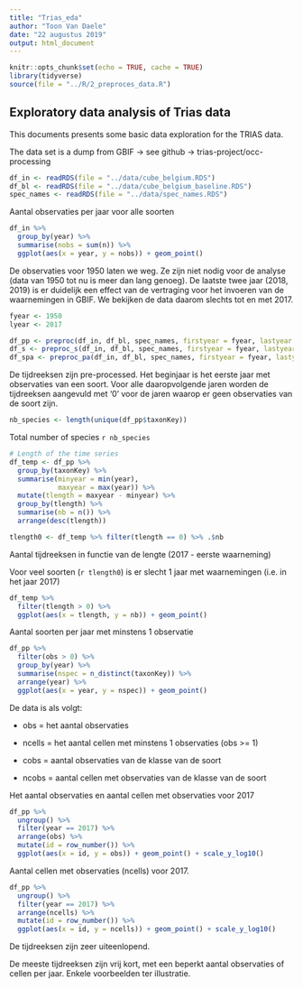 ```yaml
---
title: "Trias_eda"
author: "Toon Van Daele"
date: "22 augustus 2019"
output: html_document
---
```


```r
knitr::opts_chunk$set(echo = TRUE, cache = TRUE)
library(tidyverse)
source(file = "../R/2_preproces_data.R")
```

## Exploratory data analysis of Trias data

This documents presents some basic data exploration for the TRIAS data.

The data set is a dump from GBIF -> see github -> trias-project/occ-processing

```r
df_in <- readRDS(file = "../data/cube_belgium.RDS")
df_bl <- readRDS(file = "../data/cube_belgium_baseline.RDS")
spec_names <- readRDS(file = "../data/spec_names.RDS")
```

Aantal observaties per jaar voor alle soorten

```r
df_in %>%
  group_by(year) %>%
  summarise(nobs = sum(n)) %>%
  ggplot(aes(x = year, y = nobs)) + geom_point()
```

De observaties voor 1950 laten we weg. Ze zijn niet nodig voor de analyse (data van 1950 tot nu is meer dan lang genoeg).
De laatste twee jaar (2018, 2019) is er duidelijk een effect van de vertraging voor het invoeren van de waarnemingen in GBIF. We bekijken de data daarom slechts tot en met 2017.

```r
fyear <- 1950
lyear <- 2017

df_pp <- preproc(df_in, df_bl, spec_names, firstyear = fyear, lastyear = lyear)
df_s <- preproc_s(df_in, df_bl, spec_names, firstyear = fyear, lastyear = lyear)
df_spa <- preproc_pa(df_in, df_bl, spec_names, firstyear = fyear, lastyear = lyear)
```

De tijdreeksen zijn pre-processed.
Het beginjaar is het eerste jaar met observaties van een soort.
Voor alle daaropvolgende jaren worden de tijdreeksen aangevuld met '0' 
voor de jaren waarop er geen observaties van de soort zijn.

```r
nb_species <- length(unique(df_pp$taxonKey))
```

Total number of species `r nb_species`

```r
# Length of the time series 
df_temp <- df_pp %>%
  group_by(taxonKey) %>%
  summarise(minyear = min(year),
            maxyear = max(year)) %>%
  mutate(tlength = maxyear - minyear) %>%
  group_by(tlength) %>%
  summarise(nb = n()) %>%
  arrange(desc(tlength))

tlength0 <- df_temp %>% filter(tlength == 0) %>% .$nb
```

Aantal tijdreeksen in functie van de lengte (2017 - eerste waarneming)

Voor veel soorten (`r tlength0`) is er slecht 1 jaar met waarnemingen (i.e. in het jaar 2017)

```r
df_temp %>%
  filter(tlength > 0) %>%
  ggplot(aes(x = tlength, y = nb)) + geom_point()
```

Aantal soorten per jaar met minstens 1 observatie

```r
df_pp %>%
  filter(obs > 0) %>%
  group_by(year) %>%
  summarise(nspec = n_distinct(taxonKey)) %>%
  arrange(year) %>%
  ggplot(aes(x = year, y = nspec)) + geom_point()
```

De data is als volgt:

- obs = het aantal observaties
- ncells = het aantal cellen met minstens 1 observaties (obs >= 1)


- cobs = aantal observaties van de klasse van de soort
- ncobs = aantal cellen met observaties van de klasse van de soort

Het aantal observaties en aantal cellen met observaties voor 2017

```r
df_pp %>%
  ungroup() %>%
  filter(year == 2017) %>%
  arrange(obs) %>%
  mutate(id = row_number()) %>%
  ggplot(aes(x = id, y = obs)) + geom_point() + scale_y_log10()
```

Aantal cellen met observaties (ncells) voor 2017.

```r
df_pp %>%
  ungroup() %>%
  filter(year == 2017) %>%
  arrange(ncells) %>%
  mutate(id = row_number()) %>%
  ggplot(aes(x = id, y = ncells)) + geom_point() + scale_y_log10()
```


De tijdreeksen zijn zeer uiteenlopend.

De meeste tijdreeksen zijn vrij kort, met een beperkt aantal observaties of cellen
per jaar. Enkele voorbeelden ter illustratie.

```r

```

